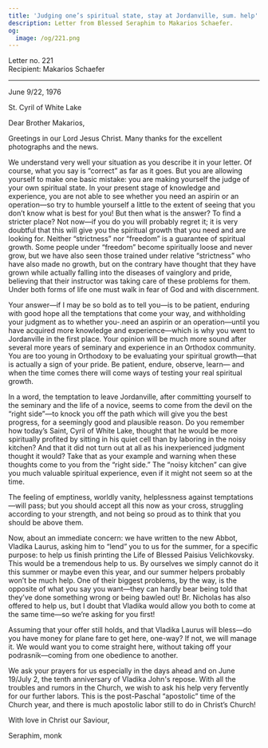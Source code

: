 ```yaml
---
title: 'Judging one’s spiritual state, stay at Jordanville, sum. help'
description: Letter from Blessed Seraphim to Makarios Schaefer.
og:
  image: /og/221.png
---
```


<div style={{textAlign:'right', fontFamily:'monospace'}}>Letter no. 221</div>
<div style={{textAlign:'left', fontFamily:'monospace'}}>Recipient: Makarios Schaefer</div>

---

June 9/22, 1976

St. Cyril of White Lake

Dear Brother Makarios,

Greetings in our Lord Jesus Christ. Many thanks for the excellent photographs and the news.

We understand very well your situation as you describe it in your letter. Of course, what you say is “correct” as far as it goes. But you are allowing yourself to make one basic mistake: you are making yourself the judge of your own spiritual state. In your present stage of knowledge and experience, you are not able to see whether you need an aspirin or an operation—so try to humble yourself a little to the extent of seeing that you don’t know what is best for you! But then what is the answer? To find a stricter place? Not now—if you do you will probably regret it; it is very doubtful that this will give you the spiritual growth that you need and are looking for. Neither “strictness” nor “freedom” is a guarantee of spiritual growth. Some people under “freedom” become spiritually loose and never grow, but we have also seen those trained under relative “strictness” who have also made no growth, but on the contrary have thought that they have grown while actually falling into the diseases of vainglory and pride, believing that their instructor was taking care of these problems for them. Under both forms of life one must walk in fear of God and with discernment.

Your answer—if I may be so bold as to tell you—is to be patient, enduring with good hope all the temptations that come your way, and withholding your judgment as to whether you-.need an aspirin or an operation—until you have acquired more knowledge and experience—which is why you went to Jordanville in the first place. Your opinion will be much more sound after several more years of seminary and experience in an Orthodox community. You are too young in Orthodoxy to be evaluating your spiritual growth—that is actually a sign of your pride. Be patient, endure, observe, learn— and when the time comes there will come ways of testing your real spiritual growth.

In a word, the temptation to leave Jordanville, after committing yourself to the seminary and the life of a novice, seems to come from the devil on the “right side”—to knock you off the path which will give you the best progress, for a seemingly good and plausible reason. Do you remember how today’s Saint, Cyril of White Lake, thought that he would be more spiritually profited by sitting in his quiet cell than by laboring in the noisy kitchen? And that it did not turn out at all as his inexperienced judgment thought it would? Take that as your example and warning when these thoughts come to you from the “right side.” The “noisy kitchen” can give you much valuable spiritual experience, even if it might not seem so at the time.

The feeling of emptiness, worldly vanity, helplessness against temptations—will pass; but you should accept all this now as your cross, struggling according to your strength, and not being so proud as to think that you should be above them.

Now, about an immediate concern: we have written to the new Abbot, Vladika Laurus, asking him to “lend” you to us for the summer, for a specific purpose: to help us finish printing the Life of Blessed Paisius Velichkovsky. This would be a tremendous help to us. By ourselves we simply cannot do it this summer or maybe even this year, and our summer helpers probably won’t be much help. One of their biggest problems, by the way, is the opposite of what you say you want—they can hardly bear being told that they’ve done something wrong or being bawled out! Br. Nicholas has also offered to help us, but I doubt that Vladika would allow you both to come at the same time—so we’re asking for you first!

Assuming that your offer still holds, and that Vladika Laurus will bless—do you have money for plane fare to get here, one-way? If not, we will manage it. We would want you to come straight here, without taking off your podrasnik—coming from one obedience to another.

We ask your prayers for us especially in the days ahead and on June 19/July 2, the tenth anniversary of Vladika John's repose. With all the troubles and rumors in the Church, we wish to ask his help very fervently for our further labors. This is the post-Paschal “apostolic” time of the Church year, and there is much apostolic labor still to do in Christ’s Church!

With love in Christ our Saviour,

Seraphim, monk